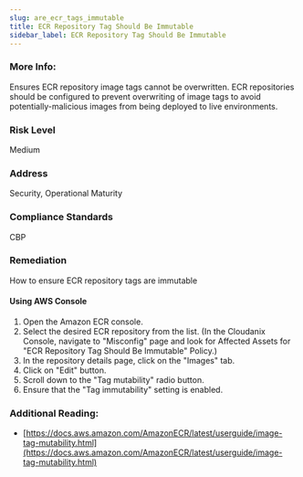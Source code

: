 ```yaml
---
slug: are_ecr_tags_immutable
title: ECR Repository Tag Should Be Immutable
sidebar_label: ECR Repository Tag Should Be Immutable
---
```


### More Info:

Ensures ECR repository image tags cannot be overwritten. ECR repositories should be configured to prevent overwriting of image tags to avoid potentially-malicious images from being deployed to live environments.

### Risk Level

Medium

### Address

Security, Operational Maturity

### Compliance Standards

CBP

### Remediation

How to ensure ECR repository tags are immutable

#### Using AWS Console

1. Open the Amazon ECR console.
2. Select the desired ECR repository from the list.
    (In the Cloudanix Console, navigate to "Misconfig" page and look for Affected Assets for "ECR Repository Tag Should Be Immutable" Policy.)
3. In the repository details page, click on the "Images" tab.
4. Click on "Edit" button.
4. Scroll down to the "Tag mutability" radio button.
5. Ensure that the "Tag immutability" setting is enabled.

### Additional Reading:

- [https://docs.aws.amazon.com/AmazonECR/latest/userguide/image-tag-mutability.html](https://docs.aws.amazon.com/AmazonECR/latest/userguide/image-tag-mutability.html) 

